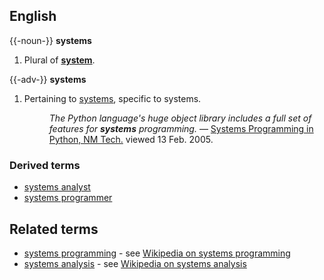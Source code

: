 ==English==

{{-noun-}}
'''systems''' 

# Plural of '''[[system]]'''.

{{-adv-}}
'''systems'''

# Pertaining to [[systems]], specific to systems.
#:''The Python language's huge object library includes a full set of features for '''systems''' programming.'' &mdash; [http://infohost.nmt.edu/tcc/help/lang/python/sysprog.html Systems Programming in Python, NM Tech.] viewed 13 Feb. 2005.

===Derived terms===
*[[systems analyst]]
*[[systems programmer]]

==Related terms==
* [[systems programming]] - see [[w:systems programming|Wikipedia on systems programming]]
* [[systems analysis]] - see [[w:systems analysis|Wikipedia on systems analysis]]